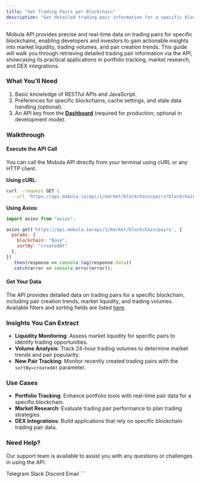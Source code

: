 ```yaml
---
title: "Get Trading Pairs per Blockchain"
description: "Get detailed trading pair information for a specific blockchain. Perfect for developers and investors seeking real-time insights."
---
```


Mobula API provides precise and real-time data on trading pairs for specific blockchains, enabling developers and investors to gain actionable insights into market liquidity, trading volumes, and pair creation trends. This guide will walk you through retrieving detailed trading pair information via the API, showcasing its practical applications in portfolio tracking, market research, and DEX integrations.

### **What You’ll Need**

1. Basic knowledge of RESTful APIs and JavaScript.
2. Preferences for specific blockchains, cache settings, and stale data handling (optional).
3. An API key from the [**Dashboard**](https://admin.mobula.fi/) (required for production; optional in development mode).

### **Walkthrough**

#### **Execute the API Call**

You can call the Mobula API directly from your terminal using cURL or any HTTP client.

**Using cURL**:

```bash
curl --request GET \
  --url 'https://api.mobula.io/api/1/market/blockchain/pairs?blockchain=Base&sortBy=createdAt'
```

**Using Axios**:

```javascript
import axios from "axios";

axios.get('https://api.mobula.io/api/1/market/blockchain/pairs', {
  params: {
    blockchain: "Base",
    sortBy: "createdAt"
  },
})
  .then(response => console.log(response.data))
  .catch(error => console.error(error));
```

#### **Get Your Data**
The API provides detailed data on trading pairs for a specific blockchain, including pair creation trends, market liquidity, and trading volumes. Available filters and sorting fields are listed [here](https://docs.mobula.io/rest-api-reference/endpoint/market-blockchain-pairs).


### **Insights You Can Extract**

- **Liquidity Monitoring**: Assess market liquidity for specific pairs to identify trading opportunities.
- **Volume Analysis**: Track 24-hour trading volumes to determine market trends and pair popularity.
- **New Pair Tracking**: Monitor recently created trading pairs with the `sortBy=createdAt` parameter.

### **Use Cases**

- **Portfolio Tracking**: Enhance portfolio tools with real-time pair data for a specific blockchain.
- **Market Research**: Evaluate trading pair performance to plan trading strategies.
- **DEX Integrations**: Build applications that rely on specific blockchain trading pair data.

### **Need Help?**

Our support team is available to assist you with any questions or challenges in using the API.

<CardGroup>
  <Card title="Support" icon="Telegram" href="https://t.me/MobulaConnectBot">
    Telegram
  </Card>
  <Card title="Support" icon="Slack" href="https://join.slack.com/t/mobulaapi/shared_invite/zt-29zrrpjnl-I0tyD73sy7zKy8q~KLL3Ug">
    Slack
  </Card>
  <Card title="Support" icon="Discord" href="https://discord.gg/JVT7xKm3AD">
    Discord
  </Card>
  <Card title="Email Support" icon="envelope" href="mailto:contact@mobulalabs.org">
    Email
  </Card>
</CardGroup>
```